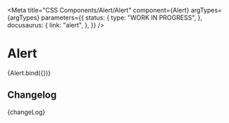 
<Meta
  title="CSS Components/Alert/Alert"
  component={Alert}
  argTypes={argTypes}
  parameters={{
    status: {
      type: "WORK IN PROGRESS",
    },
    docusaurus: {
      link: "alert",
    },
  }}
/>

# Alert

<Canvas>
  <Story name="Alert" args={defaultArgs}>
    {Alert.bind({})}
  </Story>
</Canvas>

<ArgsTable story="Alert" />

## Changelog

<Description>{changeLog}</Description>
